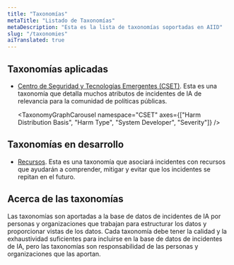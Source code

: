 ```yaml
---
title: "Taxonomías"
metaTitle: "Listado de Taxonomías"
metaDescription: "Esta es la lista de taxonomías soportadas en AIID"
slug: "/taxonomies"
aiTranslated: true
---
```



## Taxonomías aplicadas ##

* [Centro de Seguridad y Tecnologías Emergentes (CSET)](/taxonomy/cset). Esta es una taxonomía que detalla muchos atributos de incidentes de IA de relevancia para la comunidad de políticas públicas.

  <TaxonomyGraphCarousel namespace="CSET" axes={["Harm Distribution Basis", "Harm Type", "System Developer", "Severity"]} />

## Taxonomías en desarrollo ##

* [Recursos](/taxonomy/resources). Esta es una taxonomía que asociará incidentes con recursos que ayudarán a comprender, mitigar y evitar que los incidentes se repitan en el futuro.

<!-- <Lista de Taxonomías /> -->

## Acerca de las taxonomías ##

Las taxonomías son aportadas a la base de datos de incidentes de IA por personas y organizaciones que trabajan para estructurar los datos y proporcionar vistas de los datos. Cada taxonomía debe tener la calidad y la exhaustividad suficientes para incluirse en la base de datos de incidentes de IA, pero las taxonomías son responsabilidad de las personas y organizaciones que las aportan.
